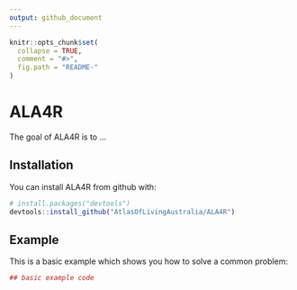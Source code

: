 ```yaml
---
output: github_document
---
```


<!-- README.md is generated from README.Rmd. Please edit that file -->

```r
knitr::opts_chunk$set(
  collapse = TRUE,
  comment = "#>",
  fig.path = "README-"
)
```

# ALA4R

The goal of ALA4R is to ...

## Installation

You can install ALA4R from github with:

```r
# install.packages("devtools")
devtools::install_github("AtlasOfLivingAustralia/ALA4R")
```

## Example

This is a basic example which shows you how to solve a common problem:

```r
## basic example code
```
